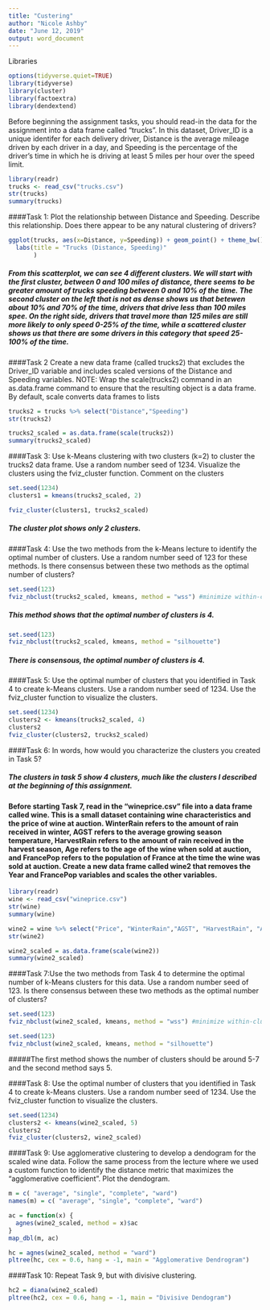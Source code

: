 ---
title: "Custering"
author: "Nicole Ashby"
date: "June 12, 2019"
output: word_document
---

Libraries  
```{r}
options(tidyverse.quiet=TRUE)
library(tidyverse)
library(cluster) 
library(factoextra) 
library(dendextend) 
```


Before beginning the assignment tasks, you should read-in the data for the assignment into a data frame
called "trucks". In this dataset, Driver_ID is a unique identifer for each delivery driver, Distance is the
average mileage driven by each driver in a day, and Speeding is the percentage of the driver's time in which
he is driving at least 5 miles per hour over the speed limit.



```{r}
library(readr)
trucks <- read_csv("trucks.csv")
str(trucks)
summary(trucks)
```

####Task 1: Plot the relationship between Distance and Speeding. Describe this relationship. Does there appear to be any natural clustering of drivers?

```{r}
ggplot(trucks, aes(x=Distance, y=Speeding)) + geom_point() + theme_bw() +
  labs(title = "Trucks (Distance, Speeding)"
       )
```

##### From this scatterplot, we can see 4 different clusters. We will start with the first cluster, between 0 and 100 miles of distance, there seems to be greater amount of trucks speeding between 0 and 10% of the time. The second cluster on the left that is not as dense shows us that betewen about 10% and 70% of the time, drivers that drive less than 100 miles spee. On the right side, drivers that travel more than 125 miles are still more likely to only speed 0-25% of the time, while a scattered cluster shows us that there are some drivers in this category that speed 25-100% of the time. 


####Task 2 Create a new data frame (called trucks2) that excludes the Driver_ID variable and includes scaled versions of the Distance and Speeding variables. NOTE: Wrap the scale(trucks2) command in an as.data.frame command to ensure that the resulting object is a data frame. By default, scale converts data frames to lists
 
```{r}
trucks2 = trucks %>% select("Distance","Speeding")
str(trucks2)
```

  
```{r}
trucks2_scaled = as.data.frame(scale(trucks2))
summary(trucks2_scaled)
```


####Task 3: Use k-Means clustering with two clusters (k=2) to cluster the trucks2 data frame. Use a random number seed of 1234. Visualize the clusters using the fviz_cluster function. Comment on the clusters


```{r}
set.seed(1234)
clusters1 = kmeans(trucks2_scaled, 2)
```

```{R}
fviz_cluster(clusters1, trucks2_scaled)
```
##### The cluster plot shows only 2 clusters.

####Task 4: Use the two methods from the k-Means lecture to identify the optimal number of clusters. Use a random number seed of 123 for these methods. Is there consensus between these two methods as the optimal number of clusters?

```{r}
set.seed(123)
fviz_nbclust(trucks2_scaled, kmeans, method = "wss") #minimize within-cluster variation
```

##### This method shows that the optimal number of clusters is 4.  

  
```{r}
set.seed(123)
fviz_nbclust(trucks2_scaled, kmeans, method = "silhouette") 
```

##### There is consensous, the optimal number of clusters is 4.

####Task 5: Use the optimal number of clusters that you identified in Task 4 to create k-Means clusters. Use a random number seed of 1234. Use the fviz_cluster function to visualize the clusters.

 
```{r}
set.seed(1234)
clusters2 <- kmeans(trucks2_scaled, 4)
clusters2 
fviz_cluster(clusters2, trucks2_scaled)
```



####Task 6: In words, how would you characterize the clusters you created in Task 5?

##### The clusters in task 5 show 4 clusters, much like the clusters I described at the beginning of this assignment.   

#### Before starting Task 7, read in the "wineprice.csv" file into a data frame called wine. This is a small dataset containing wine characteristics and the price of wine at auction. WinterRain refers to the amount of rain received in winter, AGST refers to the average growing season temperature, HarvestRain refers to the amount of rain received in the harvest season, Age refers to the age of the wine when sold at auction, and FrancePop refers to the population of France at the time the wine was sold at auction. Create a new data frame called wine2 that removes the Year and FrancePop variables and scales the other variables.  

  
```{r}
library(readr)
wine <- read_csv("wineprice.csv")
str(wine)
summary(wine)
```

```{r}
wine2 = wine %>% select("Price", "WinterRain","AGST", "HarvestRain", "Age")
str(wine2)

wine2_scaled = as.data.frame(scale(wine2))
summary(wine2_scaled)
```

####Task 7:Use the two methods from Task 4 to determine the optimal number of k-Means clusters for this data. Use a random number seed of 123. Is there consensus between these two methods as the optimal number of clusters?


  
```{r}
set.seed(123)
fviz_nbclust(wine2_scaled, kmeans, method = "wss") #minimize within-cluster variation
```

  
```{r}
set.seed(123)
fviz_nbclust(wine2_scaled, kmeans, method = "silhouette") 
```

#####The first method shows the number of clusters should be around 5-7 and the second method says 5.

####Task 8: Use the optimal number of clusters that you identified in Task 4 to create k-Means clusters. Use a random number seed of 1234. Use the fviz_cluster function to visualize the clusters.

 
```{r}
set.seed(1234)
clusters2 <- kmeans(wine2_scaled, 5)
clusters2 
fviz_cluster(clusters2, wine2_scaled)
```


####Task 9: Use agglomerative clustering to develop a dendogram for the scaled wine data. Follow the same process from the lecture where we used a custom function to identify the distance metric that maximizes the "agglomerative coefficient". Plot the dendogram.
  

```{r}
m = c( "average", "single", "complete", "ward")
names(m) = c( "average", "single", "complete", "ward")

ac = function(x) {
  agnes(wine2_scaled, method = x)$ac
}
map_dbl(m, ac)
```
  
```{r}
hc = agnes(wine2_scaled, method = "ward") 
pltree(hc, cex = 0.6, hang = -1, main = "Agglomerative Dendrogram") 
```

####Task 10: Repeat Task 9, but with divisive clustering.

  
```{r}
hc2 = diana(wine2_scaled)
pltree(hc2, cex = 0.6, hang = -1, main = "Divisive Dendogram")
```